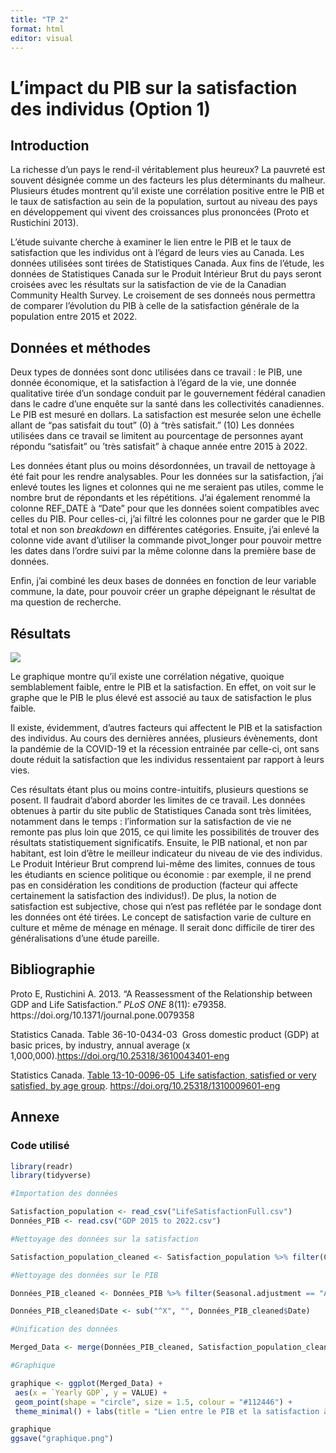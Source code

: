 ---
title: "TP 2"
format: html
editor: visual
---

# L'impact du PIB sur la satisfaction des individus (Option 1)

## Introduction

La richesse d'un pays le rend-il véritablement plus heureux? La pauvreté est souvent désignée comme un des facteurs les plus déterminants du malheur. Plusieurs études montrent qu'il existe une corrélation positive entre le PIB et le taux de satisfaction au sein de la population, surtout au niveau des pays en développement qui vivent des croissances plus prononcées (Proto et Rustichini 2013).

L'étude suivante cherche à examiner le lien entre le PIB et le taux de satisfaction que les individus ont à l'égard de leurs vies au Canada. Les données utilisées sont tirées de Statistiques Canada. Aux fins de l'étude, les données de Statistiques Canada sur le Produit Intérieur Brut du pays seront croisées avec les résultats sur la satisfaction de vie de la Canadian Community Health Survey. Le croisement de ses donneés nous permettra de comparer l'évolution du PIB à celle de la satisfaction générale de la population entre 2015 et 2022.

## Données et méthodes

Deux types de données sont donc utilisées dans ce travail : le PIB, une donnée économique, et la satisfaction à l'égard de la vie, une donnée qualitative tirée d'un sondage conduit par le gouvernement fédéral canadien dans le cadre d'une enquête sur la santé dans les collectivités canadiennes. Le PIB est mesuré en dollars. La satisfaction est mesurée selon une échelle allant de "pas satisfait du tout" (0) à "très satisfait." (10) Les données utilisées dans ce travail se limitent au pourcentage de personnes ayant répondu "satisfait" ou 'très satisfait" à chaque année entre 2015 à 2022.

Les données étant plus ou moins désordonnées, un travail de nettoyage à été fait pour les rendre analysables. Pour les données sur la satisfaction, j'ai enlevé toutes les lignes et colonnes qui ne me seraient pas utiles, comme le nombre brut de répondants et les répétitions. J'ai également renommé la colonne REF_DATE à "Date" pour que les données soient compatibles avec celles du PIB. Pour celles-ci, j'ai filtré les colonnes pour ne garder que le PIB total et non son *breakdown* en différentes catégories. Ensuite, j'ai enlevé la colonne vide avant d'utiliser la commande pivot_longer pour pouvoir mettre les dates dans l'ordre suivi par la même colonne dans la première base de données.

Enfin, j'ai combiné les deux bases de données en fonction de leur variable commune, la date, pour pouvoir créer un graphe dépeignant le résultat de ma question de recherche.

## Résultats

![](graphique.png)

Le graphique montre qu'il existe une corrélation négative, quoique semblablement faible, entre le PIB et la satisfaction. En effet, on voit sur le graphe que le PIB le plus élevé est associé au taux de satisfaction le plus faible.

Il existe, évidemment, d'autres facteurs qui affectent le PIB et la satisfaction des individus. Au cours des dernières années, plusieurs évènements, dont la pandémie de la COVID-19 et la récession entrainée par celle-ci, ont sans doute réduit la satisfaction que les individus ressentaient par rapport à leurs vies.

Ces résultats étant plus ou moins contre-intuitifs, plusieurs questions se posent. Il faudrait d'abord aborder les limites de ce travail. Les données obtenues à partir du site public de Statistiques Canada sont très limitées, notamment dans le temps : l'information sur la satisfaction de vie ne remonte pas plus loin que 2015, ce qui limite les possibilités de trouver des résultats statistiquement significatifs. Ensuite, le PIB national, et non par habitant, est loin d'être le meilleur indicateur du niveau de vie des individus. Le Produit Intérieur Brut comprend lui-même des limites, connues de tous les étudiants en science politique ou économie : par exemple, il ne prend pas en considération les conditions de production (facteur qui affecte certainement la satisfaction des individus!). De plus, la notion de satisfaction est subjective, chose qui n'est pas reflétée par le sondage dont les données ont été tirées. Le concept de satisfaction varie de culture en culture et même de ménage en ménage. Il serait donc difficile de tirer des généralisations d'une étude pareille.

## Bibliographie

Proto E, Rustichini A. 2013. "A Reassessment of the Relationship between GDP and Life Satisfaction." *PLoS ONE* 8(11): e79358. https://doi.org/10.1371/journal.pone.0079358

Statistics Canada. Table 36-10-0434-03  Gross domestic product (GDP) at basic prices, by industry, annual average (x 1,000,000).[https://doi.org/10.25318/3610043401-eng](#0)

Statistics Canada. [Table 13-10-0096-05  Life satisfaction, satisfied or very satisfied, by age group](https://www150.statcan.gc.ca/t1/tbl1/en/tv.action?pid=1310009605). <https://doi.org/10.25318/1310009601-eng>

## Annexe

### Code utilisé

```{r}
library(readr)
library(tidyverse)

#Importation des données

Satisfaction_population <- read_csv("LifeSatisfactionFull.csv")
Données_PIB <- read.csv("GDP 2015 to 2022.csv")

#Nettoyage des données sur la satisfaction

Satisfaction_population_cleaned <- Satisfaction_population %>% filter(Characteristics == "Percent", grepl('Total', `Age group`)) %>% select(REF_DATE, GEO, `Age group`, Sex, Indicators, Characteristics, VALUE) %>% rename("Date" = REF_DATE)

#Nettoyage des données sur le PIB

Données_PIB_cleaned <- Données_PIB %>% filter(Seasonal.adjustment == "All industries") %>% rename("GDP Total" = Seasonal.adjustment) %>% select(-"Colonne1") %>% pivot_longer(cols = everything(), names_to = "Date", values_to = "Yearly GDP")

Données_PIB_cleaned$Date <- sub("^X", "", Données_PIB_cleaned$Date)

#Unification des données

Merged_Data <- merge(Données_PIB_cleaned, Satisfaction_population_cleaned, by = "Date")

#Graphique

graphique <- ggplot(Merged_Data) +
 aes(x = `Yearly GDP`, y = VALUE) +
 geom_point(shape = "circle", size = 1.5, colour = "#112446") +
 theme_minimal() + labs(title = "Lien entre le PIB et la satisfaction à l'égard de la vie", y = "Satisfaction (%)", x = "PIB" )

graphique
ggsave("graphique.png")
```
